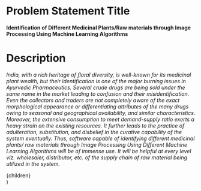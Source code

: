 # Problem Statement Title

**Identification of Different Medicinal Plants/Raw materials through Image Processing Using Machine Learning Algorithms**
<br/>

# Description	

*India, with a rich heritage of floral diversity, is well-known for its medicinal plant wealth, but their identification is one of the major burning issues in Ayurvedic Pharmaceutics. Several crude drugs are being sold under the same name in the market leading to confusion and their misidentification. Even the collectors and traders are not completely aware of the exact morphological appearance or differentiating attributes of the many drugs owing to seasonal and geographical availability, and similar characteristics. Moreover, the extensive consumption to meet demand-supply ratio exerts a heavy strain on the existing resources. It further leads to the practice of adulteration, substitution, and disbelief in the curative capability of the system eventually. Thus, software capable of identifying different medicinal plants/ raw materials through Image Processing Using Different Machine Learning Algorithms will be of immense use. It will be helpful at every level viz. wholesaler, distributor, etc. of the supply chain of raw material being utilized in the system.*

  <div className='prose'>
    {children}
  </div>
)